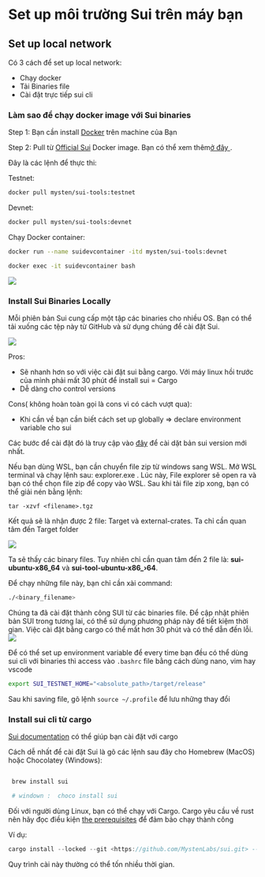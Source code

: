 # Set up môi trường Sui trên máy bạn 


## Set up local network 

Có 3 cách để set up local network:
- Chạy docker 
- Tải Binaries file 
- Cài đặt trực tiếp sui cli 

### Làm sao để chạy docker image với Sui binaries 

Step 1: Bạn cần install [Docker](https://docs.docker.com/get-docker/) trên machine của Bạn

Step 2: Pull từ [Official Sui](https://hub.docker.com/r/mysten/sui-tools/tags) Docker image. Bạn có thể xem thêm[ở đây ](https://hub.docker.com/r/mysten/sui-tools/tags).

Đây là các lệnh để thực thi: 

Testnet: 
```bash
docker pull mysten/sui-tools:testnet
```

Devnet: 

```bash
docker pull mysten/sui-tools:devnet
``` 

Chạy Docker container:

```bash
docker run --name suidevcontainer -itd mysten/sui-tools:devnet

docker exec -it suidevcontainer bash
```

![](../assets/hello_move_image/docker_image_.png)


### Install Sui Binaries Locally

Mỗi phiên bản Sui cung cấp một tập các binaries cho nhiều OS. Bạn có thể tải xuống các tệp này từ GitHub và sử dụng chúng để cài đặt Sui.

![](../assets/hello_move_image/sui_binaries_list.png)


Pros: 
* Sẽ nhanh hơn so với việc cài đặt sui bằng cargo. Với máy linux hồi trước của mình phải mất 30 phút để install sui = Cargo
* Dễ dàng cho control versions

Cons( không hoàn toàn gọi là cons vì có cách vượt qua):
* Khi cần về bạn cần biết cách set up globally => declare environment variable cho sui 


Các bước để cài đặt đó là truy cập vào [đây](https://github.com/MystenLabs/sui/releases) để cài dặt bản sui version mới nhất. 

Nếu bạn dùng WSL, bạn cần chuyển file zip từ windows sang WSL. Mở WSL terminal và chạy lệnh sau: explorer.exe . Lúc này, File explorer sẽ open ra và bạn có thể chọn file zip để copy vào WSL. Sau khi tải file zip xong, bạn có thể giải nén bằng lệnh: 

```
tar -xzvf <filename>.tgz 
``` 

Kết quả sẽ là nhận được 2 file: Target và external-crates. Ta chỉ cần quan tâm đến Target folder 

![](../assets/hello_move_image/scr.png)


Ta sẽ thấy các binary files. Tuy nhiên chỉ cần quan tâm đến 2 file là: **sui-ubuntu-x86_64** và **sui-tool-ubuntu-x86_›64**.

Để chạy những file này, bạn chỉ cần xài command: 

```bash
./<binary_filename>
```

Chúng ta đã cài đặt thành công SUI từ các binaries file. Để cập nhật phiên bản SUI trong tương lai, có thể sử dụng phương pháp này để tiết kiệm thời gian. Việc cài đặt bằng cargo có thể mất hơn 30 phút và có thể dẫn đến lỗi.
![](../assets/hello_move_image/sui_binaries_file.png)


Để có thể set up environment variable để every time bạn đều có thể dùng sui cli với binaries  thì access vào `.bashrc` file bằng cách dùng nano, vim hay vscode

```bash 
export SUI_TESTNET_HOME="<absolute_path>/target/release"
```

Sau khi saving file, gõ lệnh `source ~/.profile` để lưu những thay đổi



### Install sui cli từ cargo 

[Sui documentation](https://docs.sui.io/guides/developer/getting-started/sui-install) có thể giúp bạn cài đặt với cargo 

Cách dễ nhất để cài đặt Sui là gõ các lệnh sau đây cho Homebrew (MacOS) hoặc Chocolatey (Windows):


```bash

 brew install sui

 # windown :  choco install sui

```

Đối với người dùng Linux, bạn có thể chạy với Cargo. Cargo yêu cầu về rust nên hãy đọc điều kiện [the prerequisites](https://docs.sui.io/guides/developer/getting-started/sui-install#prerequisites) để đảm bảo chạy thành công 

Ví dụ: 
```rust
cargo install --locked --git <https://github.com/MystenLabs/sui.git> --branch testnet sui
```

Quy trình cài này thường có thể tốn nhiều thời gian. 